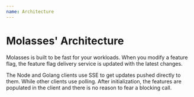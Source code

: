 ```yaml
---
name: Architecture
---
```


# Molasses' Architecture

Molasses is built to be fast for your workloads. When you modify a feature flag, the feature flag delivery service is updated with the latest changes.

The Node and Golang clients use SSE to get updates pushed directly to them. While other clients use polling. After initialization, the features are populated in the client and there is no reason to fear a blocking call.
